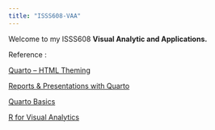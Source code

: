 ```yaml
---
title: "ISSS608-VAA"
---
```


Welcome to my ISSS608 **Visual Analytic and Applications.**

Reference :

[Quarto – HTML Theming](https://quarto.org/docs/output-formats/html-themes.html)

[Reports & Presentations with Quarto](https://thomasmock.quarto.pub/reports-presentations/#/title-slide)

[Quarto Basics](https://quarto.org/docs/authoring/markdown-basics.html)

[R for Visual Analytics](https://r4va.netlify.app/)
